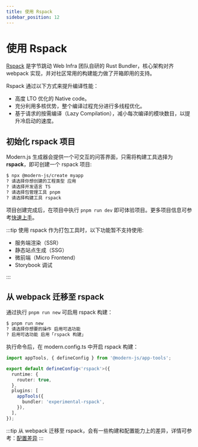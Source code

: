 ```yaml
---
title: 使用 Rspack
sidebar_position: 12
---
```


# 使用 Rspack

[Rspack](https://www.rspack.org/) 是字节跳动 Web Infra 团队自研的 Rust Bundler，核心架构对齐 webpack 实现，并对社区常用的构建能力做了开箱即用的支持。

Rspack 通过以下方式来提升编译性能：

- 高度 LTO 优化的 Native code。
- 充分利用多核优势，整个编译过程充分进行多线程优化。
- 基于请求的按需编译（Lazy Compilation），减小每次编译的模块数目，以提升冷启动的速度。

## 初始化 rspack 项目

Modern.js 生成器会提供一个可交互的问答界面，只需将构建工具选择为**rspack**，即可创建一个 rspack 项目:

```bash
$ npx @modern-js/create myapp
? 请选择你想创建的工程类型 应用
? 请选择开发语言 TS
? 请选择包管理工具 pnpm
? 请选择构建工具 rspack
```

项目创建完成后，在项目中执行 `pnpm run dev` 即可体验项目。更多项目信息可参考[快速上手](/guides/get-started/quick-start.html)。

:::tip
使用 rspack 作为打包工具时，以下功能暂不支持使用:

- 服务端渲染（SSR）
- 静态站点生成（SSG）
- 微前端（Micro Frontend）
- Storybook 调试

:::

## 从 webpack 迁移至 rspack

通过执行 `pnpm run new` 可启用 rspack 构建：

```bash
$ pnpm run new
? 请选择你想要的操作 启用可选功能
? 启用可选功能 启用「rspack 构建」
```

执行命令后，在 modern.config.ts 中开启 rspack 构建：

```ts title=modern.config.ts
import appTools, { defineConfig } from '@modern-js/app-tools';

export default defineConfig<'rspack'>({
  runtime: {
    router: true,
  },
  plugins: [
    appTools({
      bundler: 'experimental-rspack',
    }),
  ],
});
```

:::tip
从 webpack 迁移至 rspack，会有一些构建和配置能力上的差异，详情可参考：[配置差异](https://modernjs.dev/builder/guide/advanced/rspack-start.html#从-webpack-迁移到-rspack)
:::
